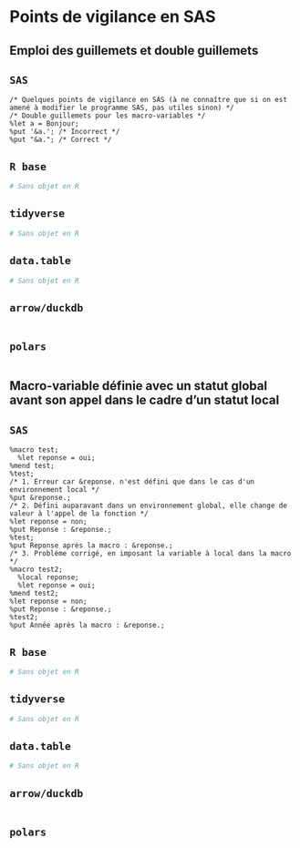 # Points de vigilance en SAS 




## Emploi des guillemets et double guillemets 
::: {.panel-tabset group="language"}

## `SAS` {.unnumbered .unlisted}
``` sas
/* Quelques points de vigilance en SAS (à ne connaître que si on est amené à modifier le programme SAS, pas utiles sinon) */
/* Double guillemets pour les macro-variables */
%let a = Bonjour;
%put '&a.'; /* Incorrect */
%put "&a."; /* Correct */
```

## `R base` {.unnumbered .unlisted}
```r
# Sans objet en R
```

## `tidyverse` {.unnumbered .unlisted}
```r
# Sans objet en R
```

## `data.table` {.unnumbered .unlisted}
```r
# Sans objet en R
```

## `arrow/duckdb` {.unnumbered .unlisted}
```r

```

## `polars` {.unnumbered .unlisted}
```r

```

:::

## Macro-variable définie avec un statut global avant son appel dans le cadre d'un statut local 
::: {.panel-tabset group="language"}

## `SAS` {.unnumbered .unlisted}
``` sas
%macro test;
  %let reponse = oui;
%mend test;
%test;
/* 1. Erreur car &reponse. n'est défini que dans le cas d'un environnement local */ 
%put &reponse.;
/* 2. Défini auparavant dans un environnement global, elle change de valeur à l'appel de la fonction */
%let reponse = non;
%put Reponse : &reponse.;
%test;
%put Reponse après la macro : &reponse.;
/* 3. Problème corrigé, en imposant la variable à local dans la macro */
%macro test2;
  %local reponse;
  %let reponse = oui;
%mend test2;
%let reponse = non;
%put Reponse : &reponse.;
%test2;
%put Année après la macro : &reponse.;
```

## `R base` {.unnumbered .unlisted}
```r
# Sans objet en R
```

## `tidyverse` {.unnumbered .unlisted}
```r
# Sans objet en R
```

## `data.table` {.unnumbered .unlisted}
```r
# Sans objet en R
```

## `arrow/duckdb` {.unnumbered .unlisted}
```r

```

## `polars` {.unnumbered .unlisted}
```r

```

:::
